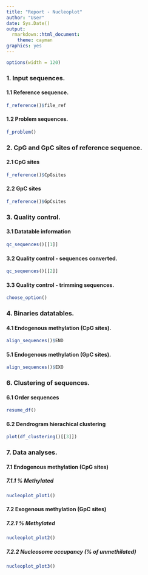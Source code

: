 ```yaml
---
title: "Report - Nucleoplot"
author: "User"
date: Sys.Date()
output:
  rmarkdown::html_document:    
    theme: cayman
graphics: yes
---
```

```r
options(width = 120)
```
### 1. Input sequences.
#### 1.1 Reference sequence.

```r
f_reference()$file_ref
```

#### 1.2 Problem sequences.

```r
f_problem()
```

### 2. CpG and GpC sites of reference sequence.

#### 2.1 CpG sites

```r
f_reference()$CpGsites
```

#### 2.2 GpC sites

```r
f_reference()$GpCsites
```


### 3. Quality control.

#### 3.1 Datatable information

```r
qc_sequences()[[1]]
```

#### 3.2 Quality control - sequences converted.

```r
qc_sequences()[[2]]
```

#### 3.3 Quality control - trimming sequences.

```r
choose_option()
```


### 4. Binaries datatables.

#### 4.1 Endogenous methylation (CpG sites).

```r
align_sequences()$END
```

#### 5.1 Endogenous methylation (GpC sites).

```r
align_sequences()$EXO
```

### 6. Clustering of sequences.

#### 6.1 Order sequences

```r
resume_df()
```


#### 6.2 Dendrogram hierachical clustering

```r
plot(df_clustering()[[3]])
```



### 7. Data analyses.

#### 7.1 Endogenous methylation (CpG sites)

##### 7.1.1 % Methylated

```r
nucleoplot_plot1()
```

#### 7.2 Exogenous methylation (GpC sites)

##### 7.2.1 % Methylated

```r
nucleoplot_plot2()
```

##### 7.2.2 Nucleosome occupancy (% of unmethilated)

```r
nucleoplot_plot3()
```
